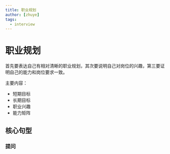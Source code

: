 ```yaml
---
title: 职业规划
author: [zhuye]
tags:
  - interview
---
```



# 职业规划

首先要表达自己有相对清晰的职业规划，其次要说明自己对岗位的兴趣，第三要证明自己的能力和岗位要求一致。

主要内容：
- 短期目标
- 长期目标
- 职业兴趣
- 能力矩阵

## 核心句型

### 提问

<Dialog
  question="What are your career goals?"
/>

<Dialog
  question="Where do you see yourself in 5 years?"
/>

<Dialog
  question="What are your future plans?"
/>

### 短期目标

取得哪些进步，如何提升自己。

<Dialog
  answer="In the short term, I hope to gain more knowledge within the field of frontend, especially visualization."
/>

### 长期目标

核心技能，长期想做的工作岗位。

<Dialog
  answer="In the long run, I would like to use my professional skills to work as a frontend software engineer."
/>

### 职业兴趣

<Dialog
  answer="The reason is that I am really interested in autonomous driving industry."
/>

### 能力介绍

<Dialog
  answer="In addition, I take great care in the experience, architecture, and code quality of the things I build."
/>

### 与岗位挂钩

<Dialog
  answer="When I saw your job description, I knew I should apply."
/>